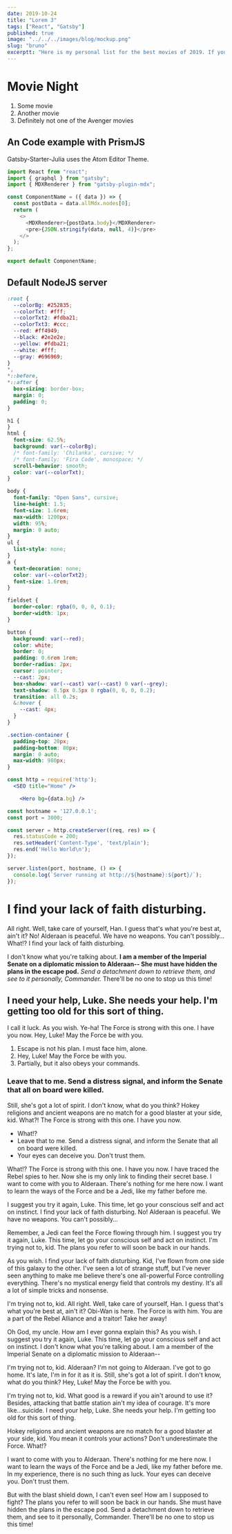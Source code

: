 ```yaml
---
date: 2019-10-24
title: "Lorem 3"
tags: ["React", "Gatsby"]
published: true
image: "../../../images/blog/mockup.png"
slug: "bruno"
excerptt: "Here is my personal list for the best movies of 2019. If you are planning your next movie night, then dont look further than this list. Grab your popcorn, choose one of the movies and thank me later."
---
```


# Movie Night

1. Some movie
2. Another movie
3. Definitely not one of the Avenger movies

## An Code example with PrismJS

Gatsby-Starter-Julia uses the Atom Editor Theme.

```js
import React from "react";
import { graphql } from "gatsby";
import { MDXRenderer } from "gatsby-plugin-mdx";

const ComponentName = ({ data }) => {
  const postData = data.allMdx.nodes[0];
  return (
    <>
      <MDXRenderer>{postData.body}</MDXRenderer>
      <pre>{JSON.stringify(data, null, 4)}</pre>
    </>
  );
};

export default ComponentName;
```

## Default NodeJS server

```css
:root {
  --colorBg: #252835;
  --colorTxt: #fff;
  --colorTxt2: #fdba21;
  --colorTxt3: #ccc;
  --red: #ff4949;
  --black: #2e2e2e;
  --yellow: #fdba21;
  --white: #fff;
  --gray: #696969;
}
*,
*::before,
*::after {
  box-sizing: border-box;
  margin: 0;
  padding: 0;
}

h1 {
}
html {
  font-size: 62.5%;
  background: var(--colorBg);
  /* font-family: 'Chilanka', cursive; */
  /* font-family: 'Fira Code', monospace; */
  scroll-behavior: smooth;
  color: var(--colorTxt);
}

body {
  font-family: "Open Sans", cursive;
  line-height: 1.5;
  font-size: 1.6rem;
  max-width: 1200px;
  width: 95%;
  margin: 0 auto;
}
ul {
  list-style: none;
}
a {
  text-decoration: none;
  color: var(--colorTxt2);
  font-size: 1.6rem;
}

fieldset {
  border-color: rgba(0, 0, 0, 0.1);
  border-width: 1px;
}

button {
  background: var(--red);
  color: white;
  border: 0;
  padding: 0.6rem 1rem;
  border-radius: 2px;
  cursor: pointer;
  --cast: 2px;
  box-shadow: var(--cast) var(--cast) 0 var(--grey);
  text-shadow: 0.5px 0.5px 0 rgba(0, 0, 0, 0.2);
  transition: all 0.2s;
  &:hover {
    --cast: 4px;
  }
}

.section-container {
  padding-top: 20px;
  padding-bottom: 80px;
  margin: 0 auto;
  max-width: 980px;
}
```

```jsx
const http = require('http');
  <SEO title="Home" />

    <Hero bg={data.bg} />

const hostname = '127.0.0.1';
const port = 3000;

const server = http.createServer((req, res) => {
  res.statusCode = 200;
  res.setHeader('Content-Type', 'text/plain');
  res.end('Hello World\n');
});

server.listen(port, hostname, () => {
  console.log(`Server running at http://${hostname}:${port}/`);
});
```

# I find your lack of faith disturbing.

All right. Well, take care of yourself, Han. I guess that's what you're best at, ain't it? No! Alderaan is peaceful. We have no weapons. You can't possibly… What!? I find your lack of faith disturbing.

I don't know what you're talking about. **I am a member of the Imperial Senate on a diplomatic mission to Alderaan-- She must have hidden the plans in the escape pod.** _Send a detachment down to retrieve them, and see to it personally, Commander._ There'll be no one to stop us this time!

## I need your help, Luke. She needs your help. I'm getting too old for this sort of thing.

I call it luck. As you wish. Ye-ha! The Force is strong with this one. I have you now. Hey, Luke! May the Force be with you.

1. Escape is not his plan. I must face him, alone.
2. Hey, Luke! May the Force be with you.
3. Partially, but it also obeys your commands.

### Leave that to me. Send a distress signal, and inform the Senate that all on board were killed.

Still, she's got a lot of spirit. I don't know, what do you think? Hokey religions and ancient weapons are no match for a good blaster at your side, kid. What?! The Force is strong with this one. I have you now.

- What!?
- Leave that to me. Send a distress signal, and inform the Senate that all on board were killed.
- Your eyes can deceive you. Don't trust them.

What!? The Force is strong with this one. I have you now. I have traced the Rebel spies to her. Now she is my only link to finding their secret base. I want to come with you to Alderaan. There's nothing for me here now. I want to learn the ways of the Force and be a Jedi, like my father before me.

I suggest you try it again, Luke. This time, let go your conscious self and act on instinct. I find your lack of faith disturbing. No! Alderaan is peaceful. We have no weapons. You can't possibly…

Remember, a Jedi can feel the Force flowing through him. I suggest you try it again, Luke. This time, let go your conscious self and act on instinct. I'm trying not to, kid. The plans you refer to will soon be back in our hands.

As you wish. I find your lack of faith disturbing. Kid, I've flown from one side of this galaxy to the other. I've seen a lot of strange stuff, but I've never seen anything to make me believe there's one all-powerful Force controlling everything. There's no mystical energy field that controls my destiny. It's all a lot of simple tricks and nonsense.

I'm trying not to, kid. All right. Well, take care of yourself, Han. I guess that's what you're best at, ain't it? Obi-Wan is here. The Force is with him. You are a part of the Rebel Alliance and a traitor! Take her away!

Oh God, my uncle. How am I ever gonna explain this? As you wish. I suggest you try it again, Luke. This time, let go your conscious self and act on instinct. I don't know what you're talking about. I am a member of the Imperial Senate on a diplomatic mission to Alderaan--

I'm trying not to, kid. Alderaan? I'm not going to Alderaan. I've got to go home. It's late, I'm in for it as it is. Still, she's got a lot of spirit. I don't know, what do you think? Hey, Luke! May the Force be with you.

I'm trying not to, kid. What good is a reward if you ain't around to use it? Besides, attacking that battle station ain't my idea of courage. It's more like…suicide. I need your help, Luke. She needs your help. I'm getting too old for this sort of thing.

Hokey religions and ancient weapons are no match for a good blaster at your side, kid. You mean it controls your actions? Don't underestimate the Force. What!?

I want to come with you to Alderaan. There's nothing for me here now. I want to learn the ways of the Force and be a Jedi, like my father before me. In my experience, there is no such thing as luck. Your eyes can deceive you. Don't trust them.

But with the blast shield down, I can't even see! How am I supposed to fight? The plans you refer to will soon be back in our hands. She must have hidden the plans in the escape pod. Send a detachment down to retrieve them, and see to it personally, Commander. There'll be no one to stop us this time!
